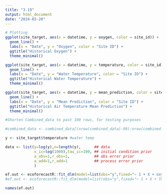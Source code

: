 ```yaml
---
title: "3.19"
output: html_document
date: "2024-03-20"
---
```


```r

# Plotting
ggplot(site_target, aes(x = datetime, y = oxygen, color = site_id)) +
  geom_line() +
  labs(x = "Date", y = "Oxygen", color = "Site ID") +
  ggtitle("Historical Oxygen") +
  theme_minimal()

ggplot(site_target, aes(x = datetime, y = temperature, color = site_id)) +
  geom_line() +
  labs(x = "Date", y = "Water Temperature", color = "Site ID") +
  ggtitle("Historical Water Temperature") +
  theme_minimal()

ggplot(site_target, aes(x = datetime, y = mean_prediction, color = site_id)) +
  geom_line() +
  labs(x = "Date", y = "Mean Prediction", color = "Site ID") +
  ggtitle("Historical Air Temperature Mean Prediction") +
  theme_minimal()

```

```r

#Shorten Combined_data to past 100 rows, for testing purposes 

#combined_data <- combined_data[(nrow(combined_data)-99):nrow(combined_data), ]

y <- site_target$temperature #water temp

data <- list(y=log(y),n=length(y),      ## data
             x_ic=log(1000),tau_ic=100, ## initial condition prior
             a_obs=1,r_obs=1,           ## obs error prior
             a_add=1,r_add=1            ## process error prior
             )

ef.out <- ecoforecastR::fit_dlm(model=list(obs="y",fixed="~ 1 + X + oxygen + mean_prediction"),data) #oxygen + air temp
#ef.out <- ecoforecastR::fit_dlm(model=list(obs="y",fixed="~ 1 + X + Tmin"),data)

names(ef.out)


```





